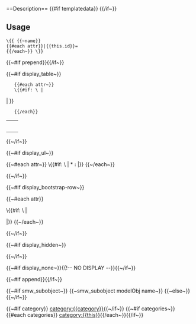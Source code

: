 <noinclude>==Description==
{{#if templatedata}}<templatedata>{{{templatedata}}}</templatedata>
{{/if~}}

==Usage==
<pre>\{{ {{~name}}
{{#each attr}}|{{this.id}}=
{{/each~}} \}}</pre>
</noinclude>
<includeonly>

{{~#if prepend}}{{{prepend}}}{{/if~}}



{{~#if display_table~}}
<table class="wikitable formdata formdata-{{name}}">
    <tr><th colspan="2">{{name}}</th></tr>
    {{#each attr~}}
    \{{#if: \{{{ {{~this.id~}} |}}} | <tr><td>'''{{this.title}}'''</td><td data-property="{{this.id}}">{{smw_templ_attr this}}</td></tr> | }}
    {{/each}}
</table>
{{~/if~}}



{{~#if display_ul~}}
<div class="wiki-ul formdata formdata-{{name}}">
{{~#each attr~}}
\{{#if: \{{{ {{~@key~}} |}}} | * '''{{this.title}}:''' <span data-property="{{this.id}}">{{smw_templ_attr this}}</span> |}}
{{~/each~}}
</div>
{{~/if~}}



{{~#if display_bootstrap-row~}}
<div class="bootstrap-row formdata formdata-{{name}}">
{{~#each attr}}

\{{#if: \{{{ {{~@key~}} |}}} | <div class="row"><div class="col-sm-4 col-md-3 row-label">{{this.title}} </div><div class="col-sm-8 col-md-9 row-value" data-property="{{this.id}}">{{smw_templ_attr this}} </div></div> |}}
{{~/each~}}
</div>
{{~/if~}}



{{~#if display_hidden~}}
<div class="wiki-hidden formdata formdata-{{name}}" style="display: none;">
{{~#each attr~}}
\{{#if: \{{{ {{~@key~}} |}}} | * {{this.title}} <span data-property="{{this.id}}">{{smw_templ_attr this}}</span> |}}
{{~/each~}}
</div>
{{~/if~}}



{{~#if display_none~}}{{!-- NO DISPLAY --}}{{~/if~}}



{{~#if append}}{{{append}}}{{/if~}}


{{~#if smw_subobject~}}
{{~smw_subobject modelObj name~}}
{{~else~}}
{{smw_set attr}}
{{~/if~}}

{{~#if category}} [[category:{{category}}]]{{~/if~}}
{{~#if categories~}}{{#each categories}} [[category:{{this}}]]{{/each~}}{{/if~}}</includeonly>
